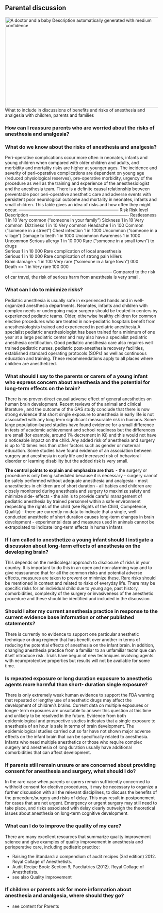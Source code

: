 ## Parental discussion
![A doctor and a baby Description automatically generated with medium confidence](media/image9.png){width="5.508333333333334in" height="3.098611111111111in"}
What to include in discussions of benefits and risks of anesthesia and analgesia with children, parents and families

### How can I reassure parents who are worried about the risks of anesthesia and analgesia?

### What do we know about the risks of anesthesia and analgesia?
Peri-operative complications occur more often in neonates, infants and young children when compared with older children and adults, and morbidity and mortality risks are higher at younger ages. The incidence and severity of peri-operative complications are dependent on young age (reduced physiological reserves), pre-operative morbidity, urgency of the procedure as well as the training and experience of the anesthesiologist and the anesthesia team. There is a deﬁnite causal relationship between preventable poor peri-operative anesthetic care and adverse events with persistent poor neurological outcome and mortality in neonates, infants and small children.
This table gives an idea of risks and how often they might occur.
  ----------------------------------------------------------------------- Risk      Risk level   Description   ----------------- ------------ ---------------------------------------- Restlessness  1 in 10  Very common ("someone in your family")
  Sickness  1 in 10  Very common 
  Dizziness     1 in 10  Very common
  Headache  1 in 100 Common ("someone in a street")
  Chest infection   1 in 1000    Uncommon ("someone in a village")
  Damage to teeth   1 in 1000    Uncommon
  Awareness     1 in 1000    Uncommon
  Serious allergy   1 in 10 000  Rare ("someone in a small town")   to drugs       
  Serious   1 in 10 000  Rare   complication of       local anaesthesia      
  Serious   1 in 10 000  Rare   complication of       strong pain       killers        
  Brain damage  \< 1 in 100  Very rare ("someone in a large town")     000  
  Death     \<\< 1 in    Very rare     100 000  
                 -----------------------------------------------------------------------
Compared to the risk of car travel, the risk of serious harm from anesthesia is very small.

### What can I do to minimize risks?
Pediatric anesthesia is usually safe in experienced hands and in well-organized anesthesia departments. Neonates, infants and children with complex needs or undergoing major surgery should be treated in centers by experienced pediatric teams. Older, otherwise healthy children for common elective procedures who are treated in non-pediatric hospitals beneﬁt from anesthesiologists trained and experienced in pediatric anesthesia.A specialist pediatric anesthesiologist has been trained for a minimum of one year at a large pediatric center and may also have a specialist pediatric anesthesia certiﬁcation.
Good pediatric anesthesia care also requires well trained pediatric nurses, pediatric post-anesthesia recovery facilities, established standard operating protocols (SOPs) as well as continuous education and training. These recommendations apply to all places where children are anesthetized.

### What should I say to the parents or carers of a young infant who express concern about anesthesia and the potential for long-term effects on the brain?
There is no proven direct causal adverse effect of general anesthetics on human brain development. Recent reviews of the animal and clinical literature , and the outcome of the GAS study conclude that there is now strong evidence that short single exposure to anesthesia in early life is not associated with any long term significant measurable risk in humans. Some large population-based studies have found evidence for a small difference in tests of academic achievement and school readiness but the differences are small (for example, around 1% decrement in IQ) and this would not have a noticeable impact on the child. Any added risk of anesthesia and surgery is up to 10 times less than other factors such as gender or maternal education. Some studies have found evidence of an association between surgery and anesthesia in early life and increased risk of behavioral disorder or learning disability but the added risk is very small.

**The central points to explain and emphasize are that:**
- the surgery or procedure is only being scheduled because it is necessary
- surgery cannot be safely performed without adequate anesthesia and analgesia
- most anaesthetics in children are of short duration
- all babies and children are closely monitored during anesthesia and surgery to maximize safety and minimize side- effects
- the aim is to provide careful management of pediatric anesthesia by trained personnel within a safe environment respecting the rights of the child (see Rights of the Child, Competence, Quality)
- there are currently no data to indicate that a single, well conducted anesthetic of short duration causes long-term changes in brain development
- experimental data and measures used in animals cannot be extrapolated to indicate long-term effects in human infants

### If I am called to anesthetize a young infant should I instigate a discussion about long-term effects of anesthesia on the developing brain?
This depends on the medicolegal approach to disclosure of risks in your country. It is important to do this in an open and non-alarming way and to give reassurance that for all the common risks and potential adverse effects, measures are taken to prevent or minimize these. Rare risks should be mentioned in context and related to risks of everyday life. There may be specific risks for an individual child due to young age, past history, comorbidities, complexity of the surgery or invasiveness of the anesthetic procedure and these should be identified and included in the discussion.

### Should I alter my current anesthesia practice in response to the current evidence base information or other published statements?
There is currently no evidence to support one particular anesthetic technique or drug regimen that has beneﬁt over another in terms of reducing the potential effects of anesthesia on the infant brain. In addition, changing anesthesia practice from a familiar to an unfamiliar technique can itself introduce risk. Trials have begun of new techniques involving agents with neuroprotective properties but results will not be available for some time.

### Is repeated exposure or long duration exposure to anesthetic agents more harmful than short- duration single exposure?
There is only extremely weak human evidence to support the FDA warning that repeated or lengthy use of anesthetic drugs may affect the development of children's brains. Current data on multiple exposures or longer-term exposures are unsuitable to answer this question at this time and unlikely to be resolved in the future. Evidence from both epidemiological and prospective studies indicates that a single exposure to anesthesia of an hour is safe in terms of brain development. The epidemiological studies carried out so far have not shown major adverse effects on the infant brain that can be speciﬁcally related to anesthesia. Infants who need multiple anesthetics or those who require complex surgery and anesthesia of long duration usually have additional comorbidities that can affect development.

### If parents still remain unsure or are concerned about providing consent for anesthesia and surgery, what should I do? 
In the rare case when parents or carers remain sufficiently concerned to withhold consent for elective procedures, it may be necessary to organize a further discussion with all the relevant disciplines, to discuss the beneﬁts of the procedure/surgery and risks of delay. This may result in postponement for cases that are not urgent. Emergency or urgent surgery may still need to take place, and risks associated with delay clearly outweigh the theoretical issues about anesthesia on long-term cognitive development.

### What can I do to improve the quality of my care?
There are many excellent resources that summarize quality improvement science and give examples of quality improvement in anesthesia and perioperative care, including pediatric practice:

- Raising the Standard: a compendium of audit recipes (3rd edition) 2012. Royal Collage of Anesthetists.
- Audit Recipe Book: Section 9, Paediatrics (2012). Royal Collage of Anesthetists.
- see also Quality Improvement

### If children or parents ask for more information about anesthesia and analgesia, where should they go?
- see content for Parents

